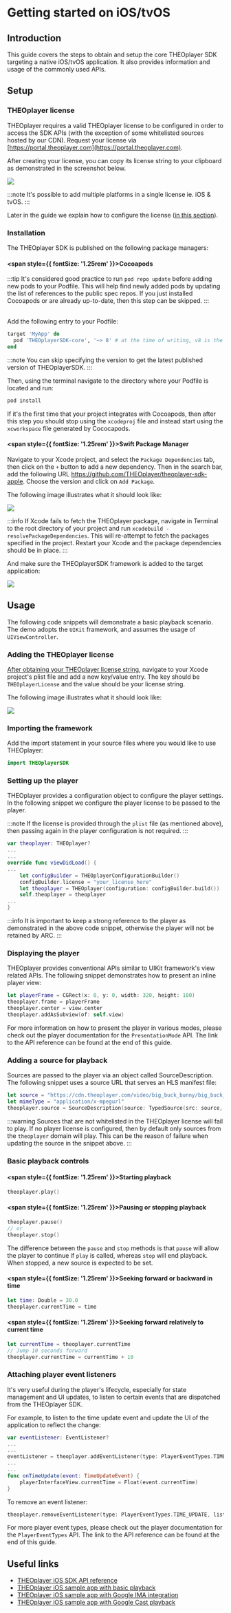 # Getting started on iOS/tvOS

## Introduction

This guide covers the steps to obtain and setup the core THEOplayer SDK targeting a native iOS/tvOS application. It also provides information and usage of the commonly used APIs.

## Setup

### THEOplayer license

THEOplayer requires a valid THEOplayer license to be configured in order to access the SDK APIs (with the exception of some whitelisted sources hosted by our CDN). Request your license via [https://portal.theoplayer.com](https://portal.theoplayer.com).

After creating your license, you can copy its license string to your clipboard as demonstrated in the screenshot below.

![](https://cdn.theoplayer.com/images/git/theoplayer-ios-sdk-license-string.png)

:::note
It's possible to add multiple platforms in a single license ie. iOS & tvOS.
:::

Later in the guide we explain how to configure the license ([in this section](#adding-the-theoplayer-license)).

### Installation

The THEOplayer SDK is published on the following package managers:

#### <span style={{ fontSize: '1.25rem' }}>Cocoapods</span>

:::tip
It's considered good practice to run `pod repo update` before adding new pods to your Podfile.
This will help find newly added pods by updating the list of references to the public spec repos.
If you just installed Cocoapods or are already up-to-date, then this step can be skipped.
:::

<br/>
Add the following entry to your Podfile:

```ruby
target 'MyApp' do
  pod 'THEOplayerSDK-core', '~> 8' # at the time of writing, v8 is the latest major version.
end
```

:::note
You can skip specifying the version to get the latest published version of THEOplayerSDK.
:::

Then, using the terminal navigate to the directory where your Podfile is located and run:

```bash
pod install
```

If it's the first time that your project integrates with Cocoapods, then after this step you should stop using the `xcodeproj` file and instead start using the `xcworkspace` file generated by Cococapods.

#### <span style={{ fontSize: '1.25rem' }}>Swift Package Manager</span>

Navigate to your Xcode project, and select the `Package Dependencies` tab, then click on the `+` button to add a new dependency. Then in the search bar, add the following URL https://github.com/THEOplayer/theoplayer-sdk-apple. Choose the version and click on `Add Package`.

The following image illustrates what it should look like:

![](../../../../theoplayer/assets/img/ios-getting-started-1.png)

:::info
If Xcode fails to fetch the THEOplayer package, navigate in Terminal to the root directory of your project and run `xcodebuild -resolvePackageDependencies`. This will re-attempt to fetch the packages specified in the project. Restart your Xcode and the package dependencies should be in place.
:::


And make sure the THEOplayerSDK framework is added to the target application:

![](../../../../theoplayer/assets/img/ios-getting-started-3.png)

## Usage

The following code snippets will demonstrate a basic playback scenario. The demo adopts the `UIKit` framework, and assumes the usage of `UIViewController`.

### Adding the THEOplayer license

[After obtaining your THEOplayer license string](#theoplayer-license), navigate to your Xcode project's plist file and add a new key/value entry. The key should be `THEOplayerLicense` and the value should be your license string.

The following image illustrates what it should look like:

![](../../../../theoplayer/assets/img/ios-getting-started-2.png)

### Importing the framework

Add the import statement in your source files where you would like to use THEOplayer:

```swift
import THEOplayerSDK
```

### Setting up the player

THEOplayer provides a configuration object to configure the player settings. In the following snippet we configure the player license to be passed to the player.

:::note
If the license is provided through the `plist` file (as mentioned above), then passing again in the player configuration is not required.
:::

```swift
var theoplayer: THEOplayer?
...
...
override func viewDidLoad() {
...
	let configBuilder = THEOplayerConfigurationBuilder()
    configBuilder.license = "your_license_here"
    let theoplayer = THEOplayer(configuration: configBuilder.build())
    self.theoplayer = theoplayer
...
}
```

:::info
It is important to keep a strong reference to the player as demonstrated in the above code snippet, otherwise the player will not be retained by ARC.
:::

### Displaying the player

THEOplayer provides conventional APIs similar to UIKit framework's view related APIs. The following snippet demonstrates how to present an inline player view:

```swift
let playerFrame = CGRect(x: 0, y: 0, width: 320, height: 180)
theoplayer.frame = playerFrame
theoplayer.center = view.center
theoplayer.addAsSubview(of: self.view)
```

For more information on how to present the player in various modes, please check out the player documentation for the `PresentationMode` API. The link to the API reference can be found at the end of this guide.

### Adding a source for playback

Sources are passed to the player via an object called SourceDescription. The following snippet uses a source URL that serves an HLS manifest file:

```swift
let source = "https://cdn.theoplayer.com/video/big_buck_bunny/big_buck_bunny.m3u8"
let mimeType = "application/x-mpegurl"
theoplayer.source = SourceDescription(source: TypedSource(src: source, type: mimeType))
```

:::warning
Sources that are not whitelisted in the THEOplayer license will fail to play. If no player license is configured, then by default only sources from the `theoplayer` domain will play. This can be the reason of failure when updating the source in the snippet above.
:::

### Basic playback controls

#### <span style={{ fontSize: '1.25rem' }}>Starting playback</span>

```swift
theoplayer.play()
```

#### <span style={{ fontSize: '1.25rem' }}>Pausing or stopping playback</span>

```swift
theoplayer.pause()
// or
theoplayer.stop()
```

The difference between the `pause` and `stop` methods is that `pause` will allow the player to continue if `play` is called, whereas `stop` will end playback. When stopped, a new source is expected to be set.

#### <span style={{ fontSize: '1.25rem' }}>Seeking forward or backward in time</span>

```swift
let time: Double = 30.0
theoplayer.currentTime = time
```

#### <span style={{ fontSize: '1.25rem' }}>Seeking forward relatively to current time</span>

```swift
let currentTime = theoplayer.currentTime
// Jump 10 seconds forward
theoplayer.currentTime = currentTime + 10
```

### Attaching player event listeners

It's very useful during the player's lifecycle, especially for state management and UI updates, to listen to certain events that are dispatched from the THEOplayer SDK.

For example, to listen to the time update event and update the UI of the application to reflect the change:

```swift
var eventListener: EventListener?
...
...
eventListener = theoplayer.addEventListener(type: PlayerEventTypes.TIME_UPDATE) { [weak self] event in self?.onTimeUpdate(event: event) }
...
...
func onTimeUpdate(event: TimeUpdateEvent) {
    playerInterfaceView.currentTime = Float(event.currentTime)
}
```

To remove an event listener:

```swift
theoplayer.removeEventListener(type: PlayerEventTypes.TIME_UPDATE, listener: eventListener!)
```

For more player event types, please check out the player documentation for the `PlayerEventTypes` API. The link to the API reference can be found at the end of this guide.

## Useful links

- [THEOplayer iOS SDK API reference](pathname:///theoplayer/v8/api-reference/ios/index.html)
- [THEOplayer iOS sample app with basic playback](https://github.com/THEOplayer/samples-ios-sdk/tree/master/Basic-Playback)
- [THEOplayer iOS sample app with Google IMA integration](https://github.com/THEOplayer/samples-ios-sdk/tree/master/Google-IMA)
- [THEOplayer iOS sample app with Google Cast playback](https://github.com/THEOplayer/samples-ios-sdk/tree/master/Google-Cast)

